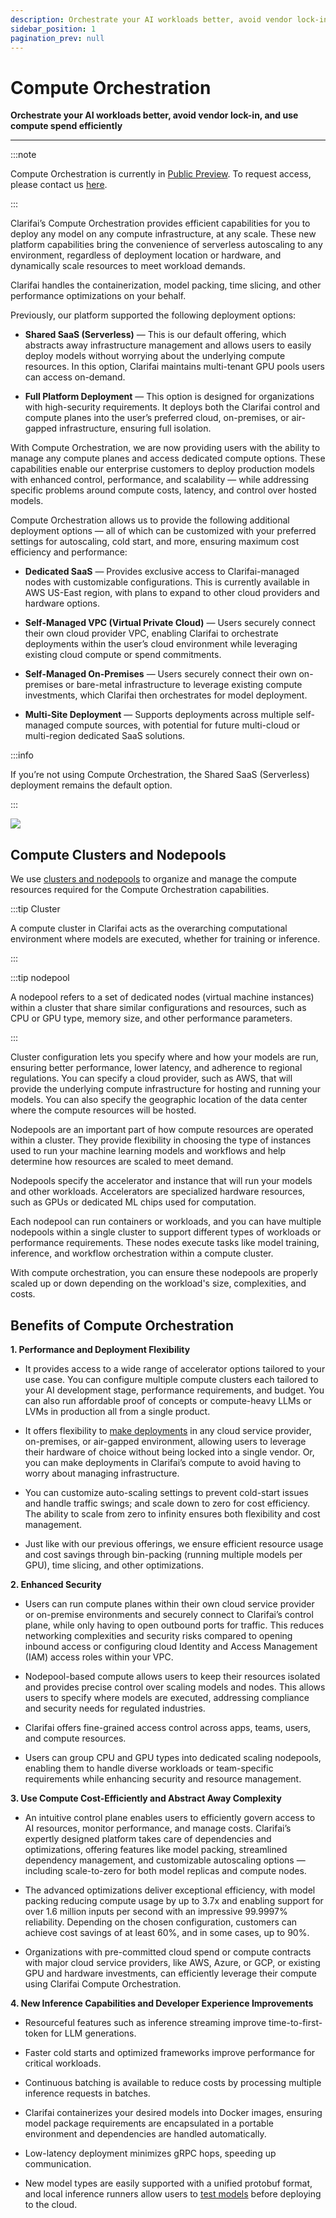 ```yaml
---
description: Orchestrate your AI workloads better, avoid vendor lock-in, and use compute spend efficiently
sidebar_position: 1
pagination_prev: null
---
```


# Compute Orchestration

**Orchestrate your AI workloads better, avoid vendor lock-in, and use compute spend efficiently**
<hr />

:::note

Compute Orchestration is currently in [Public Preview](https://docs.clarifai.com/product-updates/changelog/release-types). To request access, please contact us [here](https://www.clarifai.com/explore/contact-us-co).

:::

Clarifai’s Compute Orchestration provides efficient capabilities for you to deploy any model on any compute infrastructure, at any scale. These new platform capabilities bring the convenience of serverless autoscaling to any environment, regardless of deployment location or hardware, and dynamically scale resources to meet workload demands. 

Clarifai handles the containerization, model packing, time slicing, and other performance optimizations on your behalf.  

Previously, our platform supported the following deployment options: 

- **Shared SaaS (Serverless)** — This is our default offering, which abstracts away infrastructure management and allows users to easily deploy models without worrying about the underlying compute resources. In this option, Clarifai maintains multi-tenant GPU pools users can access on-demand.

- **Full Platform Deployment** — This option is designed for organizations with high-security requirements. It deploys both the Clarifai control and compute planes into the user’s preferred cloud, on-premises, or air-gapped infrastructure, ensuring full isolation. 

With Compute Orchestration, we are now providing users with the ability to manage any compute planes and access dedicated compute options. These capabilities enable our enterprise customers to deploy production models with enhanced control, performance, and scalability — while addressing specific problems around compute costs, latency, and control over hosted models.

Compute Orchestration allows us to provide the following additional deployment options — all of which can be customized with your preferred settings for autoscaling, cold start, and more, ensuring maximum cost efficiency and performance:

- **Dedicated SaaS** — Provides exclusive access to Clarifai-managed nodes with customizable configurations. This is currently available in AWS US-East region, with plans to expand to other cloud providers and hardware options. 

- **Self-Managed VPC (Virtual Private Cloud)** — Users securely connect their own cloud provider VPC, enabling Clarifai to orchestrate deployments within the user’s cloud environment while leveraging existing cloud compute or spend commitments.

- **Self-Managed On-Premises** — Users securely connect their own on-premises or bare-metal infrastructure to leverage existing compute investments, which Clarifai then orchestrates for model deployment.

- **Multi-Site Deployment** — Supports deployments across multiple self-managed compute sources, with potential for future multi-cloud or multi-region dedicated SaaS solutions.

:::info

If you’re not using Compute Orchestration, the Shared SaaS (Serverless) deployment remains the default option. 

:::

 
![ ](/img/compute-orchestration/intro-1.png)


## Compute Clusters and Nodepools

We use [clusters and nodepools](https://docs.clarifai.com/portal-guide/compute-orchestration/set-up-compute) to organize and manage the compute resources required for the Compute Orchestration capabilities.

:::tip Cluster

A compute cluster in Clarifai acts as the overarching computational environment where models are executed, whether for training or inference. 

:::

:::tip nodepool

A nodepool refers to a set of dedicated nodes (virtual machine instances) within a cluster that share similar configurations and resources, such as CPU or GPU type, memory size, and other performance parameters.

:::

Cluster configuration lets you specify where and how your models are run, ensuring better performance, lower latency, and adherence to regional regulations. You can specify a cloud provider, such as AWS, that will provide the underlying compute infrastructure for hosting and running your models. You can also specify the geographic location of the data center where the compute resources will be hosted.

Nodepools are an important part of how compute resources are operated within a cluster. They provide flexibility in choosing the type of instances used to run your machine learning models and workflows and help determine how resources are scaled to meet demand.

Nodepools specify the accelerator and instance that will run your models and other workloads. Accelerators are specialized hardware resources, such as GPUs or dedicated ML chips used for computation.

Each nodepool can run containers or workloads, and you can have multiple nodepools within a single cluster to support different types of workloads or performance requirements. These nodes execute tasks like model training, inference, and workflow orchestration within a compute cluster. 

With compute orchestration, you can ensure these nodepools are properly scaled up or down depending on the workload's size, complexities, and costs.

## Benefits of Compute Orchestration

**1. Performance and Deployment Flexibility**

- It provides access to a wide range of accelerator options tailored to your use case. You can configure multiple compute clusters each tailored to your AI development stage, performance requirements, and budget. You can also run affordable proof of concepts or compute-heavy LLMs or LVMs in production all from a single product.

- It offers flexibility to [make deployments](https://docs.clarifai.com/portal-guide/compute-orchestration/deploy-model) in any cloud service provider, on-premises, or air-gapped environment, allowing users to leverage their hardware of choice without being locked into a single vendor. Or, you can make deployments in Clarifai’s compute to avoid having to worry about managing infrastructure.

- You can customize auto-scaling settings to prevent cold-start issues and handle traffic swings; and scale down to zero for cost efficiency.  The ability to scale from zero to infinity ensures both flexibility and cost management.

- Just like with our previous offerings, we ensure efficient resource usage and cost savings through bin-packing (running multiple models per GPU), time slicing, and other optimizations.

**2. Enhanced Security** 

- Users can run compute planes within their own cloud service provider or on-premise environments and securely connect to Clarifai’s control plane, while only having to open outbound ports for traffic. This reduces networking complexities and security risks compared to opening inbound access or configuring cloud Identity and Access Management (IAM) access roles within your VPC. 

- Nodepool-based compute allows users to keep their resources isolated and provides precise control over scaling models and nodes. This allows users to specify where models are executed, addressing compliance and security needs for regulated industries.

- Clarifai offers fine-grained access control across apps, teams, users, and compute resources.

- Users can group CPU and GPU types into dedicated scaling nodepools, enabling them to handle diverse workloads or team-specific requirements while enhancing security and resource management.

**3. Use Compute Cost-Efficiently and Abstract Away Complexity**

- An intuitive control plane enables users to efficiently govern access to AI resources, monitor performance, and manage costs. Clarifai’s expertly designed platform takes care of dependencies and optimizations, offering features like model packing, streamlined dependency management, and customizable autoscaling options — including scale-to-zero for both model replicas and compute nodes.

- The advanced optimizations deliver exceptional efficiency, with model packing reducing compute usage by up to 3.7x and enabling support for over 1.6 million inputs per second with an impressive 99.9997% reliability. Depending on the chosen configuration, customers can achieve cost savings of at least 60%, and in some cases, up to 90%.

- Organizations with pre-committed cloud spend or compute contracts with major cloud service providers, like AWS, Azure, or GCP, or existing GPU and hardware investments, can efficiently leverage their compute using Clarifai Compute Orchestration. 

**4. New Inference Capabilities and Developer Experience Improvements**

- Resourceful features such as inference streaming improve time-to-first-token for LLM generations.

- Faster cold starts and optimized frameworks improve performance for critical workloads.

- Continuous batching is available to reduce costs by processing multiple inference requests in batches.

- Clarifai containerizes your desired models into Docker images, ensuring model package requirements are encapsulated in a portable environment and dependencies are handled automatically.

- Low-latency deployment minimizes gRPC hops, speeding up communication.

- New model types are easily supported with a unified protobuf format, and local inference runners allow users to [test models](https://docs.clarifai.com/sdk/advance-model-operations/model-upload#step-4-test-the-model-locally) before deploying to the cloud.



<DocCardList items={useCurrentSidebarCategory().items}/>
